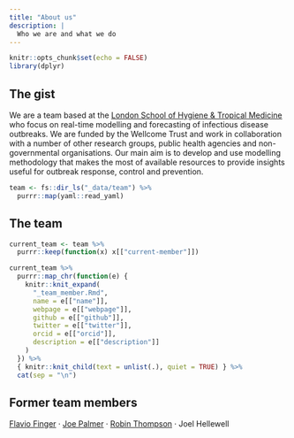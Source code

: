 ```yaml
---
title: "About us"
description: |
  Who we are and what we do
---
```


```r
knitr::opts_chunk$set(echo = FALSE)
library(dplyr)
```


## The gist 

We are a team based at the [London School of Hygiene & Tropical Medicine](https://www.lshtm.ac.uk) who focus on real-time modelling and forecasting of infectious disease outbreaks. We are funded by the Wellcome Trust and work in collaboration with a number of other research groups, public health agencies and non-governmental organisations. Our main aim is to develop and use modelling methodology that makes the most of available resources to provide insights useful for outbreak response, control and prevention. 

```r
team <- fs::dir_ls("_data/team") %>%
  purrr::map(yaml::read_yaml)
```

## The team

```r
current_team <- team %>%
  purrr::keep(function(x) x[["current-member"]])
```

```r
current_team %>%
  purrr::map_chr(function(e) {
    knitr::knit_expand(
      "_team_member.Rmd", 
      name = e[["name"]],
      webpage = e[["webpage"]],
      github = e[["github"]],
      twitter = e[["twitter"]],
      orcid = e[["orcid"]],
      description = e[["description"]]
    )
  }) %>%
  { knitr::knit_child(text = unlist(.), quiet = TRUE) } %>%
  cat(sep = "\n")
```

## Former team members

[Flavio Finger](https://ffinger.github.io/) · [Joe Palmer](https://pure.royalholloway.ac.uk/portal/en/persons/joseph-palmer(dce02baf-426d-4ea1-a242-818b7cf5158a).html) · [Robin Thompson](https://warwick.ac.uk/fac/sci/maths/people/staff/thompson/) · Joel Hellewell

